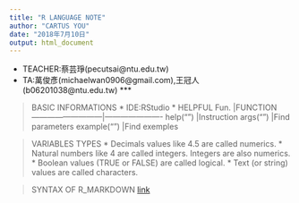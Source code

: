 ```yaml
---
title: "R LANGUAGE NOTE"
author: "CARTUS YOU"
date: "2018年7月10日"
output: html_document
---
```

* TEACHER:蔡芸琤(pecutsai@ntu.edu.tw)
* TA:萬俊彥(michaelwan0906@gmail.com),王冠人(b06201038@ntu.edu.tw)
***

> BASIC INFORMATIONS
* IDE:RStudio
* HELPFUL Fun.               |FUNCTION
  ---------------------------|----------------------
  help("<function name>")    |Instruction
  args("<function name>")    |Find parameters
  example("<function name>") |Find exemples

> VARIABLES TYPES
* Decimals values like 4.5 are called numerics.
* Natural numbers like 4 are called integers. Integers are also numerics.
* Boolean values (TRUE or FALSE) are called logical.
* Text (or string) values are called characters.

> SYNTAX OF R_MARKDOWN
[link](http://packetlife.net/media/library/16/Markdown.pdf)
